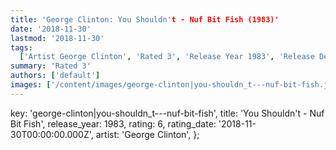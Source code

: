 ```yaml
---
title: 'George Clinton: You Shouldn't - Nuf Bit Fish (1983)'
date: '2018-11-30'
lastmod: '2018-11-30'
tags:
  ['Artist George Clinton', 'Rated 3', 'Release Year 1983', 'Release Decade 1980']
summary: 'Rated 3'
authors: ['default']
images: ['/content/images/george-clinton|you-shouldn_t---nuf-bit-fish.jpg']
---
```


  key: 'george-clinton|you-shouldn_t---nuf-bit-fish',
  title: 'You Shouldn't - Nuf Bit Fish',
  release_year: 1983,
  rating: 6,
  rating_date: '2018-11-30T00:00:00.000Z',
  artist: 'George Clinton',
};

<MusicRating data={data} />
